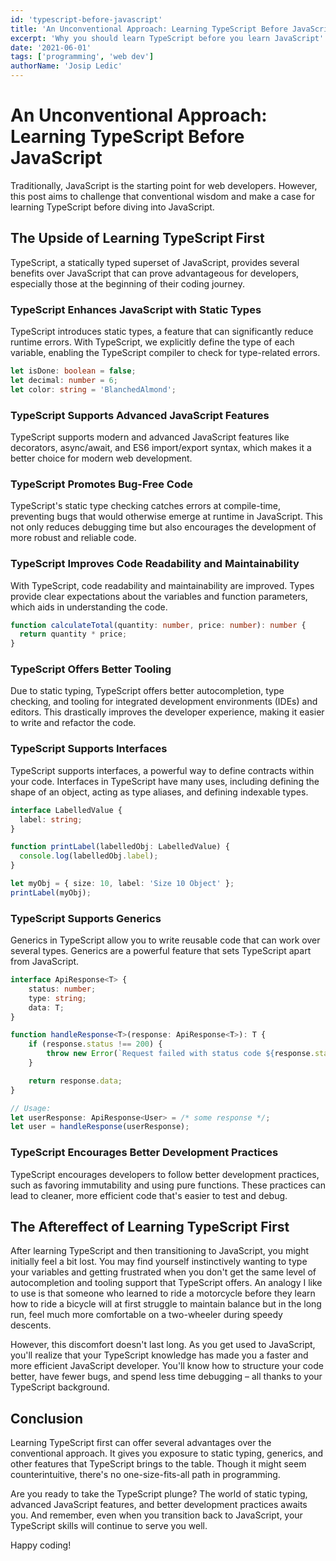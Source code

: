 ```yaml
---
id: 'typescript-before-javascript'
title: 'An Unconventional Approach: Learning TypeScript Before JavaScript'
excerpt: 'Why you should learn TypeScript before you learn JavaScript'
date: '2021-06-01'
tags: ['programming', 'web dev']
authorName: 'Josip Ledic'
---
```


# An Unconventional Approach: Learning TypeScript Before JavaScript

Traditionally, JavaScript is the starting point for web developers. However, this post aims to challenge that conventional wisdom and make a case for learning TypeScript before diving into JavaScript.

## The Upside of Learning TypeScript First

TypeScript, a statically typed superset of JavaScript, provides several benefits over JavaScript that can prove advantageous for developers, especially those at the beginning of their coding journey.

### TypeScript Enhances JavaScript with Static Types

TypeScript introduces static types, a feature that can significantly reduce runtime errors. With TypeScript, we explicitly define the type of each variable, enabling the TypeScript compiler to check for type-related errors.

```typescript
let isDone: boolean = false;
let decimal: number = 6;
let color: string = 'BlanchedAlmond';
```

### TypeScript Supports Advanced JavaScript Features

TypeScript supports modern and advanced JavaScript features like decorators, async/await, and ES6 import/export syntax, which makes it a better choice for modern web development.

### TypeScript Promotes Bug-Free Code

TypeScript's static type checking catches errors at compile-time, preventing bugs that would otherwise emerge at runtime in JavaScript. This not only reduces debugging time but also encourages the development of more robust and reliable code.

### TypeScript Improves Code Readability and Maintainability

With TypeScript, code readability and maintainability are improved. Types provide clear expectations about the variables and function parameters, which aids in understanding the code.

```typescript
function calculateTotal(quantity: number, price: number): number {
  return quantity * price;
}
```

### TypeScript Offers Better Tooling

Due to static typing, TypeScript offers better autocompletion, type checking, and tooling for integrated development environments (IDEs) and editors. This drastically improves the developer experience, making it easier to write and refactor the code.

### TypeScript Supports Interfaces

TypeScript supports interfaces, a powerful way to define contracts within your code. Interfaces in TypeScript have many uses, including defining the shape of an object, acting as type aliases, and defining indexable types.

```typescript
interface LabelledValue {
  label: string;
}

function printLabel(labelledObj: LabelledValue) {
  console.log(labelledObj.label);
}

let myObj = { size: 10, label: 'Size 10 Object' };
printLabel(myObj);
```

### TypeScript Supports Generics

Generics in TypeScript allow you to write reusable code that can work over several types. Generics are a powerful feature that sets TypeScript apart from JavaScript.

```typescript
interface ApiResponse<T> {
    status: number;
    type: string;
    data: T;
}

function handleResponse<T>(response: ApiResponse<T>): T {
    if (response.status !== 200) {
        throw new Error(`Request failed with status code ${response.status}`);
    }

    return response.data;
}

// Usage:
let userResponse: ApiResponse<User> = /* some response */;
let user = handleResponse(userResponse);
```

### TypeScript Encourages Better Development Practices

TypeScript encourages developers to follow better development practices, such as favoring immutability and using pure functions. These practices can lead to cleaner, more efficient code that's easier to test and debug.

## The Aftereffect of Learning TypeScript First

After learning TypeScript and then transitioning to JavaScript, you might initially feel a bit lost. You may find yourself instinctively wanting to type your variables and getting frustrated when you don't get the same level of autocompletion and tooling support that TypeScript offers. An analogy I like to use is that someone who learned to ride a motorcycle before they learn how to ride a bicycle will at first struggle to maintain balance but in the long run, feel much more comfortable on a two-wheeler during speedy descents.

<CustomImage src="bicycle.jpg" alt="AI generated image of a retro mountainbike" />

However, this discomfort doesn't last long. As you get used to JavaScript, you'll realize that your TypeScript knowledge has made you a faster and more efficient JavaScript developer. You'll know how to structure your code better, have fewer bugs, and spend less time debugging – all thanks to your TypeScript background.

## Conclusion

Learning TypeScript first can offer several advantages over the conventional approach. It gives you exposure to static typing, generics, and other features that TypeScript brings to the table. Though it might seem counterintuitive, there's no one-size-fits-all path in programming.

Are you ready to take the TypeScript plunge? The world of static typing, advanced JavaScript features, and better development practices awaits you. And remember, even when you transition back to JavaScript, your TypeScript skills will continue to serve you well.

Happy coding!
